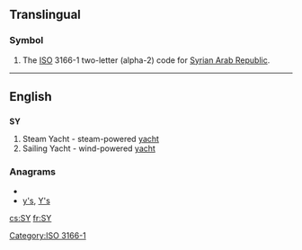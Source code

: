 {{also|sy|Sy|.sy}}
==Translingual==
===Symbol===
{{infl|mul|symbol}}
# The [[ISO]] 3166-1 two-letter (alpha-2) code for [[Syrian Arab Republic]].

[[Category:ISO 3166-1]]
----
==English==
==={{initialism}}===
'''SY'''
# Steam Yacht - steam-powered [[yacht]]
# Sailing Yacht - wind-powered [[yacht]]

===Anagrams===
* {{alphagram|sy}}
* [[y's#English|y's]], [[Y's#English|Y's]]


[[cs:SY]]
[[fr:SY]]